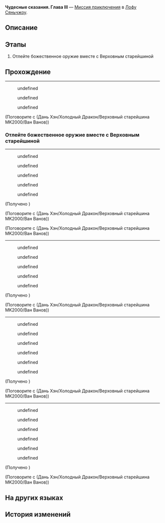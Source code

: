 {{Дополнить|Диалоги.}}
{{Миссия Инфобокс
|id              = 8002234
|Название        = 
|Изображение     = Миссия Освоения Чудесные сказания. Глава III.png
|Тип             = Миссия приключения
|События         = 
|Глава           = 
|Условия         = Завершена [[Миссия приключения]] ''[[Чудесные сказания. Глава III]]''
|Персонажи       = (Дань Хэн/Холодный Дракон/Верховный старейшина MK2000/Ван Ванов); Господин Сиянь; Первопроходец
|СтартЛокация    = Комиссия по ремёслам
|Мир             = Лофу Сяньчжоу
|Локации         = Комиссия по ремёслам
|Предыдущая      = 
|Следующая       = 
|Награды         = Звёздный нефрит*30; Путеводитель путешественника*3; Кредиты*30 000
}}
'''Чудесные сказания. Глава III''' — [[Миссия приключения]] в [[Лофу Сяньчжоу]].

==Описание==
{{Описание|<!--официальное описание из Перекрёстка судеб-->}}

==Этапы==
# Отлейте божественное оружие вместе с Верховным старейшиной

==Прохождение==
{{Дополнить}}

----
<!--Unknown TalkSentence: 812322201-->
<!--Unknown TalkSentence: 812322202-->
:{{Диалог|Стрелка}} undefined
:{{Диалог|Стрелка}} undefined
:{{Диалог|Стрелка}} undefined

;(Поговорите с (Дань Хэн/Холодный Дракон/Верховный старейшина MK2000/Ван Ванов))
{{Диалог Конец}}

===Отлейте божественное оружие вместе с Верховным старейшиной===
{{Описание миссии|локация=Комиссия по ремёслам|Господин Сиянь громогласно заявляет: «Все материалы добыты - настал час выплавить божественное оружие и разрушить мечты Творителя Руин, которым не суждено сбыться!»}}
{{Диалог Начало}}

----
<!--Unknown TalkSentence: 812322701-->
<!--Unknown TalkSentence: 812322702-->
<!--Unknown TalkSentence: 812322703-->
:{{Диалог|Стрелка}} undefined
:{{Диалог|Стрелка}} undefined
:{{Диалог|Стрелка}} undefined
:{{Диалог|Стрелка}} undefined
:{{Диалог|Стрелка}} undefined
;(Получено {{Item|(Сокрушающий звёзды клинок истины/Большой меч/Меч лунного света, разгоняющий ветер/Внутрикинетическая портативная тактическая лазерная пушка с мнимой энергией)|20|x=1|text=(Сокрушающий звёзды клинок истины/Большой меч/Меч лунного света, разгоняющий ветер/Внутрикинетическая портативная тактическая лазерная пушка с мнимой энергией)}})

;(Поговорите с (Дань Хэн/Холодный Дракон/Верховный старейшина MK2000/Ван Ванов))

;(Поговорите с (Дань Хэн/Холодный Дракон/Верховный старейшина MK2000/Ван Ванов))

----
<!--Unknown TalkSentence: 812322701-->
<!--Unknown TalkSentence: 812322702-->
<!--Unknown TalkSentence: 812322703-->
:{{Диалог|Стрелка}} undefined
:{{Диалог|Стрелка}} undefined
:{{Диалог|Стрелка}} undefined
:{{Диалог|Стрелка}} undefined
:{{Диалог|Стрелка}} undefined
;(Получено {{Item|(Сокрушающий звёзды клинок истины/Большой меч/Меч лунного света, разгоняющий ветер/Внутрикинетическая портативная тактическая лазерная пушка с мнимой энергией)|20|x=1|text=(Сокрушающий звёзды клинок истины/Большой меч/Меч лунного света, разгоняющий ветер/Внутрикинетическая портативная тактическая лазерная пушка с мнимой энергией)}})

;(Поговорите с (Дань Хэн/Холодный Дракон/Верховный старейшина MK2000/Ван Ванов))
----
<!--Unknown TalkSentence: 812322601-->
:{{Диалог|Стрелка}} undefined
<!--Unknown TalkSentence: 812322603-->
<!--Unknown TalkSentence: 812322604-->
<!--Unknown TalkSentence: 812322605-->
<!--Unknown TalkSentence: 812322606-->
<!--Unknown TalkSentence: 812322701-->
<!--Unknown TalkSentence: 812322702-->
<!--Unknown TalkSentence: 812322703-->
:{{Диалог|Стрелка}} undefined
:{{Диалог|Стрелка}} undefined
:{{Диалог|Стрелка}} undefined
:{{Диалог|Стрелка}} undefined
:{{Диалог|Стрелка}} undefined
;(Получено {{Item|(Сокрушающий звёзды клинок истины/Большой меч/Меч лунного света, разгоняющий ветер/Внутрикинетическая портативная тактическая лазерная пушка с мнимой энергией)|20|x=1|text=(Сокрушающий звёзды клинок истины/Большой меч/Меч лунного света, разгоняющий ветер/Внутрикинетическая портативная тактическая лазерная пушка с мнимой энергией)}})

;(Поговорите с (Дань Хэн/Холодный Дракон/Верховный старейшина MK2000/Ван Ванов))
----
<!--Unknown TalkSentence: 812322601-->
:{{Диалог|Стрелка}} undefined
<!--Unknown TalkSentence: 812322603-->
<!--Unknown TalkSentence: 812322604-->
<!--Unknown TalkSentence: 812322605-->
<!--Unknown TalkSentence: 812322606-->
<!--Unknown TalkSentence: 812322701-->
<!--Unknown TalkSentence: 812322702-->
<!--Unknown TalkSentence: 812322703-->
:{{Диалог|Стрелка}} undefined
:{{Диалог|Стрелка}} undefined
:{{Диалог|Стрелка}} undefined
:{{Диалог|Стрелка}} undefined
:{{Диалог|Стрелка}} undefined
;(Получено {{Item|(Сокрушающий звёзды клинок истины/Большой меч/Меч лунного света, разгоняющий ветер/Внутрикинетическая портативная тактическая лазерная пушка с мнимой энергией)|20|x=1|text=(Сокрушающий звёзды клинок истины/Большой меч/Меч лунного света, разгоняющий ветер/Внутрикинетическая портативная тактическая лазерная пушка с мнимой энергией)}})

;(Поговорите с (Дань Хэн/Холодный Дракон/Верховный старейшина MK2000/Ван Ванов))
{{Диалог Конец}}

==На других языках==
{{На других языках
|en   = Tales of the Fantastic: Chapter 3
|zhs  = 评书奇谭•第三回
|zht  = 評書奇譚•第三回
|ja   = 講談奇譚・第三回
|ko   = 진기한 이야기•제3장
|es   = Narraciones extraordinarias: acto 3
|fr   = Contes fantastiques &mdash; Chapitre&nbsp;3
|ru   = Чудесные сказания. Глава III
|th   = เรื่องเล่าขานตำนานการผจญภัย: บทที่ 3
|vi   = Kỳ Truyện Bình Thư 3
|de   = Geschichten des Fantastischen – Kapitel 3
|id   = Dongeng Luar Biasa - Bag. 3
|pt   = Contos do Fantástico - Capítulo 3
}}

==История изменений==
{{История изменений|2.7}}
